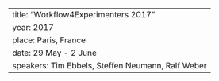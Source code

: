 ---
title: "Workflow4Experimenters 2017"
year: 2017
place: Paris, France
date: 29 May - 2 June
speakers: Tim Ebbels, Steffen Neumann, Ralf Weber
---